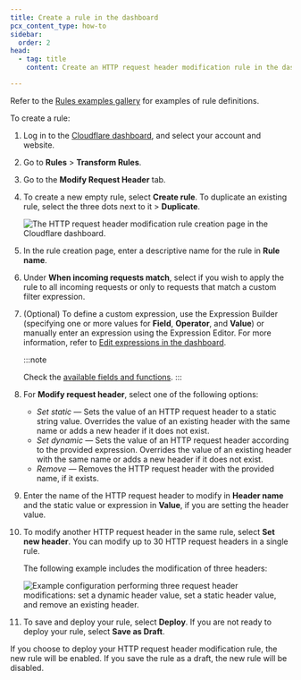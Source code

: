 ```yaml
---
title: Create a rule in the dashboard
pcx_content_type: how-to
sidebar:
  order: 2
head:
  - tag: title
    content: Create an HTTP request header modification rule in the dashboard

---
```


Refer to the [Rules examples gallery](/rules/transform/examples/?operation=Request+modification) for examples of rule definitions.

To create a rule:

1. Log in to the [Cloudflare dashboard](https://dash.cloudflare.com/), and select your account and website.

2. Go to **Rules** > **Transform Rules**.

3. Go to the **Modify Request Header** tab.

4. To create a new empty rule, select **Create rule**. To duplicate an existing rule, select the three dots next to it > **Duplicate**.

   ![The HTTP request header modification rule creation page in the Cloudflare dashboard.](~/assets/images/rules/transform/create-request-header-modification-rule.png)

5. In the rule creation page, enter a descriptive name for the rule in **Rule name**.

6. Under **When incoming requests match**, select if you wish to apply the rule to all incoming requests or only to requests that match a custom filter expression.

7. (Optional) To define a custom expression, use the Expression Builder (specifying one or more values for **Field**, **Operator**, and **Value**) or manually enter an expression using the Expression Editor. For more information, refer to [Edit expressions in the dashboard](/ruleset-engine/rules-language/expressions/edit-expressions/).

   :::note

   Check the [available fields and functions](/rules/transform/request-header-modification/reference/fields-functions/). 
   :::

8. For **Modify request header**, select one of the following options:

   * *Set static* — Sets the value of an HTTP request header to a static string value. Overrides the value of an existing header with the same name or adds a new header if it does not exist.
   * *Set dynamic* — Sets the value of an HTTP request header according to the provided expression. Overrides the value of an existing header with the same name or adds a new header if it does not exist.
   * *Remove* — Removes the HTTP request header with the provided name, if it exists.

9. Enter the name of the HTTP request header to modify in **Header name** and the static value or expression in **Value**, if you are setting the header value.

10. To modify another HTTP request header in the same rule, select **Set new header**. You can modify up to 30 HTTP request headers in a single rule.

    The following example includes the modification of three headers:

    ![Example configuration performing three request header modifications: set a dynamic header value, set a static header value, and remove an existing header.](~/assets/images/rules/transform/request-header-modification-example.png)

11. To save and deploy your rule, select **Deploy**. If you are not ready to deploy your rule, select **Save as Draft**.

If you choose to deploy your HTTP request header modification rule, the new rule will be enabled. If you save the rule as a draft, the new rule will be disabled.

